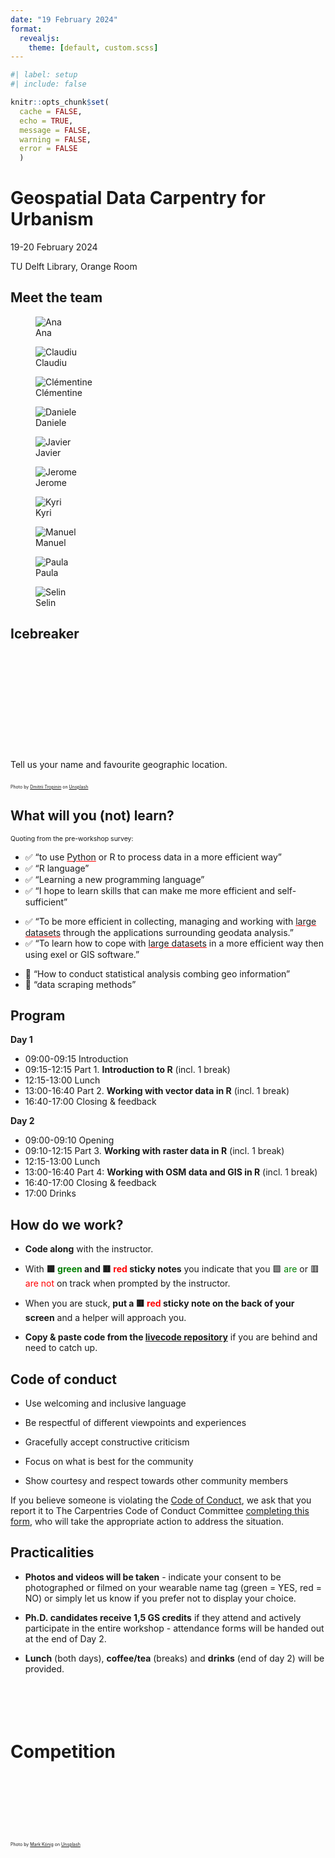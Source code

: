 ```yaml
---
date: "19 February 2024"
format: 
  revealjs:
    theme: [default, custom.scss]
---
```



```r
#| label: setup
#| include: false

knitr::opts_chunk$set(
  cache = FALSE,
  echo = TRUE,
  message = FALSE, 
  warning = FALSE,
  error = FALSE
  )
```

# Geospatial Data Carpentry for Urbanism { background-image="fig/tudlib-green.png"}

19-20 February 2024 

TU Delft Library, Orange Room

## Meet the team

::: {layout-ncol=5 .caption}

![Ana](fig/ana.webp)

![Claudiu](fig/claudiu.webp)

![Clémentine](fig/clementine.webp)

![Daniele](fig/daniele.webp)

![Javier](fig/javier.webp)

![Jerome](fig/jerome.webp)

![Kyri](fig/kyri.webp)

![Manuel](fig/manuel.webp)

![Paula](fig/paula.webp)

![Selin](fig/selin.webp)

:::

## Icebreaker {background-image="fig/icebreaker.jpeg"}

<br><br><br><br><br><br><br><br><br><br>Tell us your name and favourite geographic location.

::: {style="font-size: 50%;"}

<br><div>Photo by <a href="https://unsplash.com/@dtropinin?utm_content=creditCopyText&utm_medium=referral&utm_source=unsplash">Dmitrii Tropinin</a> on <a href="https://unsplash.com/photos/red-and-white-ship-on-sea-during-daytime-cmJJJ829kK4?utm_content=creditCopyText&utm_medium=referral&utm_source=unsplash">Unsplash</a></div>

:::



## What will you (not) learn?

::: {.fragment}

<span style="font-size: 75%;">Quoting from the pre-workshop survey:</span>

:::

::: {.fragment .fade-in-then-semi-out}

- ✅ "to use <span style="text-decoration: underline; -webkit-text-decoration-color: red; text-decoration-color: red;">Python</span> or R to process data in a more efficient way"</span>
- ✅ "R language"
- ✅ "Learning a new programming language"
- ✅ "I hope to learn skills that can make me more efficient and self-sufficient"

:::

::: {.fragment .fade-in-then-semi-out}

- ✅ "To be more efficient in collecting, managing and working with <span style="text-decoration: underline; -webkit-text-decoration-color: red; text-decoration-color: red;">large datasets</span> through the applications surrounding geodata analysis."
- ✅ "To learn how to cope with <span style="text-decoration: underline; -webkit-text-decoration-color: red; text-decoration-color: red;">large datasets</span> in a more efficient way then using exel or GIS software."

:::

::: {.fragment}

- 🚫 "How to conduct statistical analysis combing geo information"
- 🚫 "data scraping methods"

:::

## Program

::: {.fragment}

**Day 1**

  - 09:00-09:15 Introduction
  - 09:15-12:15 Part 1. **Introduction to R** (incl. 1 break)
  - 12:15-13:00 Lunch
  - 13:00-16:40 Part 2. **Working with vector data in R** (incl. 1 break)
  - 16:40-17:00 Closing & feedback

:::

::: {.fragment}

**Day 2**

  - 09:00-09:10 Opening
  - 09:10-12:15 Part 3. **Working with raster data in R** (incl. 1 break)
  - 12:15-13:00 Lunch
  - 13:00-16:40 Part 4: **Working with OSM data and GIS in R** (incl. 1 break)
  - 16:40-17:00 Closing & feedback
  - 17:00 Drinks
  
:::

## How do we work?

::: {.incremental}

- **Code along** with the instructor.

- With **🟩 <font color="green">green</font> and 🟥 <font color="red">red</font> sticky notes** you indicate that you 🟩 <font color="green">are</font> or 🟥 <font color="red">are not</font> on track when prompted by the instructor. 

- When you are stuck, **put a 🟥 <font color="red">red</font> sticky note on the back of your screen** and a helper will approach you.

- **Copy & paste code from the [livecode repository](https://edu.nl/nrd7v)** if you are behind and need to catch up.

:::

## Code of conduct

- Use welcoming and inclusive language

- Be respectful of different viewpoints and experiences

- Gracefully accept constructive criticism

- Focus on what is best for the community

- Show courtesy and respect towards other community members

If you believe someone is violating the [Code of Conduct](https://docs.carpentries.org/topic_folders/policies/code-of-conduct.html), we ask that you report it to The Carpentries Code of Conduct Committee [completing this form](https://goo.gl/forms/KoUfO53Za3apOuOK2), who will take the appropriate action to address the situation.

## Practicalities 

::: {.incremental}

- **Photos and videos will be taken** - indicate your consent to be photographed or filmed on your wearable name tag (green = YES, red = NO) or simply let us know if you prefer not to display your choice.

- **Ph.D. candidates receive 1,5 GS credits** if they attend and actively participate in the entire workshop - attendance forms will be handed out at the end of Day 2.

- **Lunch** (both days), **coffee/tea** (breaks) and **drinks** (end of day 2) will be provided.

:::

# <br><br>Competition {background-image="fig/competition.jpeg"}

::: {div}

::: {style="font-size: 50%;"}

<br><br><br><br><br><br><br><br><br><br><br><br><div>Photo by <a href="https://unsplash.com/@markkoenig?utm_content=creditCopyText&utm_medium=referral&utm_source=unsplash">Mark König</a> on <a href="https://unsplash.com/photos/a-group-of-people-rowing-on-a-body-of-water-fNXJs8IVFHA?utm_content=creditCopyText&utm_medium=referral&utm_source=unsplash">Unsplash</a></div>

:::

:::
